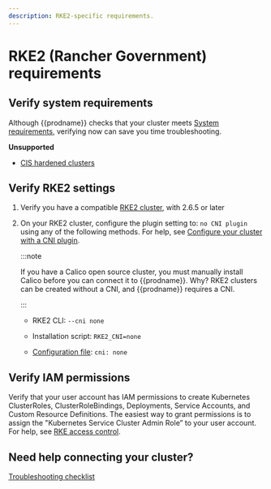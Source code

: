 ```yaml
---
description: RKE2-specific requirements.
---
```


# RKE2 (Rancher Government) requirements

## Verify system requirements

Although {{prodname}} checks that your cluster meets [System requirements](system-requirements.mdx), verifying now can save you time troubleshooting.

**Unsupported**

- [CIS hardened clusters](https://docs.rke2.io/security/hardening_guide)

## Verify RKE2 settings

1. Verify you have a compatible [RKE2 cluster](https://docs.rke2.io/), with 2.6.5 or later

1. On your RKE2 cluster, configure the plugin setting to: `no CNI plugin` using any of the following methods. For help, see [Configure your cluster with a CNI plugin](https://docs.rke2.io/install/configuration).

   :::note

   If you have a Calico open source cluster, you must manually install Calico before you can connect it to {{prodname}}. Why? RKE2 clusters can be created without a CNI, and {{prodname}} requires a CNI.

   :::

   - RKE2 CLI: `--cni none`

   - Installation script: `RKE2_CNI=none`

   - [Configuration file](https://docs.rke2.io/install/configuration#configuration-file): `cni: none`

## Verify IAM permissions

Verify that your user account has IAM permissions to create Kubernetes ClusterRoles, ClusterRoleBindings, Deployments, Service Accounts, and Custom Resource Definitions. The easiest way to grant permissions is to assign the "Kubernetes Service Cluster Admin Role” to your user account. For help, see [RKE access control](https://rancher.com/docs/rancher/v2.x/en/admin-settings/rbac).

## Need help connecting your cluster?

[Troubleshooting checklist](../checklist.mdx)
